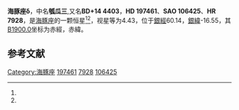 {{Starbox begin
| name = 海豚座δ
}}
{{Starbox observe
| epoch = [[J2000.0|J2000.0]]
| constell = [[海豚座|海豚座]]<ref name=SIMBAD>{{cite web
 | url=http://simbad.u-strasbg.fr/simbad/sim-id?Ident=HR+7928
 | title=Pulsating variable Star
 | publisher=Centre de Données astronomiques de Strasbourg
 | work=SIMBAD
 | accessdate=2012-07-13
 | archive-date=2021-05-13
 | archive-url=https://web.archive.org/web/20210513145739/http://simbad.u-strasbg.fr/simbad/sim-id?Ident=HR+7928
 | dead-url=no
 }}</ref><ref name=DATA>{{cite web
 | url=http://vizier.u-strasbg.fr/viz-bin/VizieR-5?-out.add=.&-source=5050&-corr=PK=HR&-out.max=9999&HR=7928
 | title=VizieR Detailed Page
 | accessdate=2012-07-13
 | archive-date=2016-03-04
 | archive-url=https://web.archive.org/web/20160304233443/http://vizier.u-strasbg.fr/viz-bin/VizieR-5?-out.add=.&-source=5050&-corr=PK=HR&-out.max=9999&HR=7928
 | dead-url=no
 }}</ref>
| 星官 = [[瓠瓜_(星官)|瓠瓜]] ([[女宿|女宿]])
| ra = {{RA|20|43|27.5}}<ref name=SIMBAD /><ref name=DATA />
| dec = {{DEC|+15|4|28}}<ref name=SIMBAD /><ref name=DATA />
| appmag_v = 4.43<ref name=SIMBAD /><ref name=DATA />
}}
{{Starbox character
| class = A7IIIpDel Del<ref name=SIMBAD /><ref name=DATA />
| b-v = 0.32<ref name=SIMBAD /><ref name=DATA />
| u-b = 0.1<ref name=SIMBAD /><ref name=DATA />
| r-i = 0.17<ref name=SIMBAD /><ref name=DATA />
| variable = 
}}
{{Starbox astrometry
| radial_v = 0.1
| prop_mo_ra = 9
| parallax = 0.013
| p_error = 
}}
{{Starbox catalog
| names =BD+14 4403，[[SAO星表|SAO]] 106425，[[HD星表|HD]] 197461，[[HR星表|HR]] 7928}}
{{Starbox reference |Simbad=HR+7928}}
{{Starbox end}}

'''海豚座δ'''，中名'''瓠瓜三''',又名'''BD+14 4403'''，'''HD 197461'''、'''SAO 106425'''、'''HR 7928'''，是[[海豚座|海豚座]]的一颗恒星<ref name=SIMBAD /><ref name=DATA />，视星等为4.43，位于[[銀道座標系|銀經]]60.14，[[銀道座標系|銀緯]]-16.55，其[[B1900.0|B1900.0]]坐标为赤經{{RA|20|38|47.4}}，赤緯{{DEC|+14|-16.55|57}}。

== 参考文献 ==
{{reflist}}

{{star-stub}}

{{海豚座恒星}}
{{星官|瓠瓜|5|8}}
[[Category:海豚座|Category:海豚座]]
[[Category:HD和HDE天體|197461]]
[[Category:HR天體|7928]]
[[Category:SAO天體|106425]]